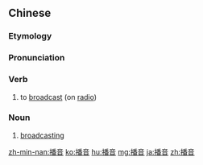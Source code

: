 ==Chinese==
{{zh-forms}}

===Etymology===
{{zh-compound|播|音|to spread, to broadcast|sound, voice}}

===Pronunciation===
{{zh-pron
|m=播yīn
|c=bo3 jam1
|cat=v,n
}}

===Verb===
{{zh-verb}}

# to [[broadcast]] (on [[radio]])

===Noun===
{{zh-noun}}

# [[broadcasting]]

{{zh-cat|Advanced}}

[[zh-min-nan:播音]]
[[ko:播音]]
[[hu:播音]]
[[mg:播音]]
[[ja:播音]]
[[zh:播音]]